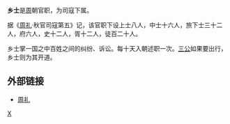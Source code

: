 {{otheruses|subject=[[周|周]]朝的官职|other=[[日本武士|日本武士]]的一个阶级|乡士 (日本)}}

'''乡士'''是[[周|周]]朝官职，为司寇下属。

据《[[周礼|周礼]]·秋官司寇第五》记，该官职下设上士八人，中士十六人，旅下士三十二人，府六人，史十二人，胥十二人，徒百二十人。

乡士掌一国之中百姓之间的纠纷、诉讼。每十天入朝述职一次。[[三公|三公]]如果要出行，乡士则为其开道。

==外部链接==
*[https://web.archive.org/web/20080830082713/http://www.chinapage.com/big5/classic/zoli.htm 周礼]

[[category:中国古代官制|X]]